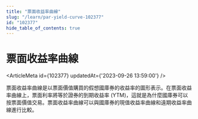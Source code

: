 ```yaml
---
title: "票面收益率曲線"
slug: "/learn/par-yield-curve-102377"
id: "102377"
hide_table_of_contents: true
---
```



# 票面收益率曲線

<ArticleMeta id={102377} updatedAt={'2023-09-26 13:59:00'} />
<div className='border-solid border-b border-t-0 my-4 border-[var(--ifm-color-gray-300)]' />

票面收益率曲線是以票面價值購買的假想國庫券的收益率的圖形表示。在票面收益率曲線上，票面利率將等於證券的到期收益率 (YTM)，這就是為什麼國庫券可以按票面價值交易。票面收益率曲線可以與國庫券的現值收益率曲線和遠期收益率曲線進行比較。
